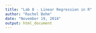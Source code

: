 ```yaml
---
title: "Lab 8 - Linear Regression in R"
author: "Rachel Behm"
date: "November 19, 2018"
output: html_document
---
```

